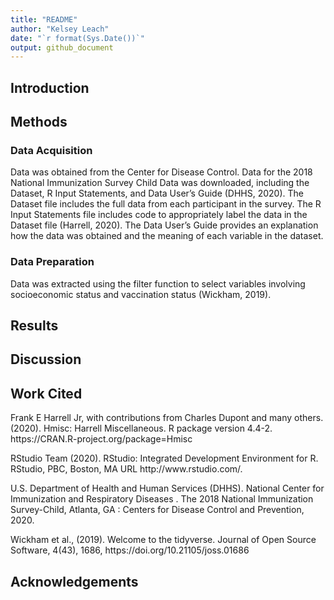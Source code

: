 ```yaml
---
title: "README"
author: "Kelsey Leach"
date: "`r format(Sys.Date())`"
output: github_document
---
```


## Introduction

## Methods
### Data Acquisition
Data was obtained from the Center for Disease Control. Data for the 2018 National Immunization Survey Child Data was downloaded, including the Dataset, R Input Statements, and Data User's Guide (DHHS, 2020). The Dataset file includes the full data from each participant in the survey. The R Input Statements file includes code to appropriately label the data in the Dataset file (Harrell, 2020). The Data User's Guide provides an explanation how the data was obtained and the meaning of each variable in the dataset.

### Data Preparation
Data was extracted using the filter function to select variables involving socioeconomic status and vaccination status (Wickham, 2019). 

## Results

## Discussion

## Work Cited
Frank E Harrell Jr, with contributions from Charles Dupont and
  many others. (2020). Hmisc: Harrell Miscellaneous. R package
  version 4.4-2. https://CRAN.R-project.org/package=Hmisc

RStudio Team (2020). RStudio: Integrated Development Environment for R. RStudio,
  PBC, Boston, MA URL http://www.rstudio.com/.

U.S. Department of Health and Human Services (DHHS). National Center for Immunization and Respiratory   Diseases . The 2018 National Immunization Survey-Child, Atlanta, GA : Centers for Disease Control    and Prevention, 2020.

Wickham et al., (2019). Welcome to the tidyverse. Journal of
  Open Source Software, 4(43), 1686,
  https://doi.org/10.21105/joss.01686

## Acknowledgements